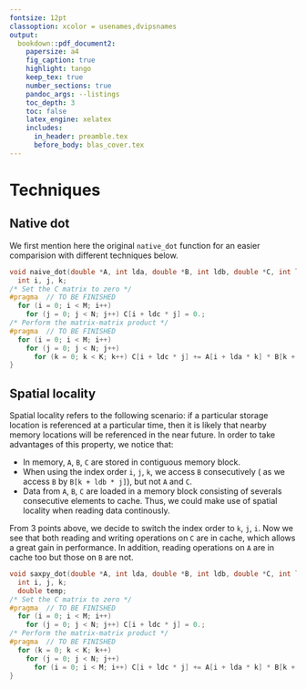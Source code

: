 ```yaml
---
fontsize: 12pt
classoption: xcolor = usenames,dvipsnames
output:
  bookdown::pdf_document2:
    papersize: a4
    fig_caption: true
    highlight: tango
    keep_tex: true
    number_sections: true
    pandoc_args: --listings
    toc_depth: 3
    toc: false
    latex_engine: xelatex
    includes:
      in_header: preamble.tex
      before_body: blas_cover.tex
---
```


# Techniques
## Native dot

We first mention here the original `native_dot` function for an easier comparision with different techniques below.

```c
void naive_dot(double *A, int lda, double *B, int ldb, double *C, int ldc) {
  int i, j, k;
/* Set the C matrix to zero */
#pragma  // TO BE FINISHED
  for (i = 0; i < M; i++)
    for (j = 0; j < N; j++) C[i + ldc * j] = 0.;
/* Perform the matrix-matrix product */
#pragma  // TO BE FINISHED
  for (i = 0; i < M; i++)
    for (j = 0; j < N; j++)
      for (k = 0; k < K; k++) C[i + ldc * j] += A[i + lda * k] * B[k + ldb * j];
}
```

## Spatial locality

Spatial locality refers to the following scenario: if a particular storage location is referenced at a particular time, then it is likely that nearby memory locations will be referenced in the near future. In order to take advantages of this property, we notice that:

  - In memory, `A`, `B`, `C` are stored in contiguous memory block.
  - When using the index order `i`, `j`, `k`, we access `B` consecutively ( as we access `B` by `B[k + ldb * j]`), but not `A` and `C`.
  - Data from `A`, `B`, `C` are loaded in a memory block consisting of severals consecutive elements to cache. Thus, we could make use of spatial locality when reading data continously.

From 3 points above, we decide to switch the index order to `k`, `j`, `i`. Now we see that both reading and writing operations on `C` are in cache, which allows a great gain in performance. In addition, reading operations on `A` are in cache too but those on `B` are not.
```c
void saxpy_dot(double *A, int lda, double *B, int ldb, double *C, int ldc) {
  int i, j, k;
  double temp;
/* Set the C matrix to zero */
#pragma  // TO BE FINISHED
  for (i = 0; i < M; i++)
    for (j = 0; j < N; j++) C[i + ldc * j] = 0.;
/* Perform the matrix-matrix product */
#pragma  // TO BE FINISHED
  for (k = 0; k < K; k++)
    for (j = 0; j < N; j++)
      for (i = 0; i < M; i++) C[i + ldc * j] += A[i + lda * k] * B[k + ldb * j];
}
```
